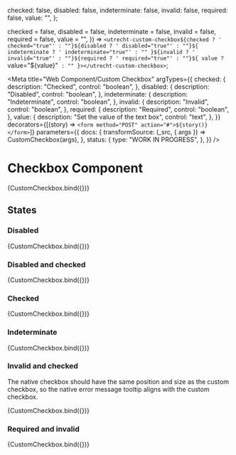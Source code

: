 <!--
@license EUPL-1.2
Copyright (c) 2021 Robbert Broersma
-->


  checked: false,
  disabled: false,
  indeterminate: false,
  invalid: false,
  required: false,
  value: "",
};

  checked = false,
  disabled = false,
  indeterminate = false,
  invalid = false,
  required = false,
  value = "",
}) =>
  `<utrecht-custom-checkbox${checked ? ' checked="true"' : ""}${disabled ? ' disabled="true"' : ""}${
    indeterminate ? ' indeterminate="true"' : ""
  }${invalid ? ' invalid="true"' : ""}${required ? ' required="true"' : ""}${
    value ? ` value="${value}"` : ""
  }></utrecht-custom-checkbox>`;

<Meta
  title="Web Component/Custom Checkbox"
  argTypes={{
    checked: {
      description: "Checked",
      control: "boolean",
    },
    disabled: {
      description: "Disabled",
      control: "boolean",
    },
    indeterminate: {
      description: "Indeterminate",
      control: "boolean",
    },
    invalid: {
      description: "Invalid",
      control: "boolean",
    },
    required: {
      description: "Required",
      control: "boolean",
    },
    value: {
      description: "Set the value of the text box",
      control: "text",
    },
  }}
  decorators={[(story) => `<form method="POST" action="#">${story()}</form>`]}
  parameters={{
    docs: {
      transformSource: (_src, { args }) => CustomCheckbox(args),
    },
    status: {
      type: "WORK IN PROGRESS",
    },
  }}
/>

# Checkbox Component

<Canvas>
  <Story
    name="Custom Checkbox"
    args={{
      ...defaultArgs,
    }}
  >
    {CustomCheckbox.bind({})}
  </Story>
</Canvas>

<ArgsTable story="Custom Checkbox" />

## States

### Disabled

<Canvas>
  <Story
    name="Disabled checkbox"
    args={{
      ...defaultArgs,
      disabled: true,
    }}
  >
    {CustomCheckbox.bind({})}
  </Story>
</Canvas>

### Disabled and checked

<Canvas>
  <Story
    name="Disabled and checked checkbox"
    args={{
      ...defaultArgs,
      checked: true,
      disabled: true,
    }}
  >
    {CustomCheckbox.bind({})}
  </Story>
</Canvas>

### Checked

<Canvas>
  <Story
    name="Checked checkbox"
    args={{
      ...defaultArgs,
      checked: true,
    }}
  >
    {CustomCheckbox.bind({})}
  </Story>
</Canvas>

### Indeterminate

<Canvas>
  <Story
    name="Indeterminate checkbox"
    args={{
      ...defaultArgs,
      indeterminate: true,
    }}
  >
    {CustomCheckbox.bind({})}
  </Story>
</Canvas>

### Invalid and checked

The native checkbox should have the same position and size as the custom checkbox, so the native error message tooltip aligns with the custom checkbox.

<Canvas>
  <Story
    name="Invalid and checked checkbox"
    args={{
      ...defaultArgs,
      checked: true,
      invalid: true,
    }}
  >
    {CustomCheckbox.bind({})}
  </Story>
</Canvas>

### Required and invalid

<Canvas>
  <Story
    name="Required checkbox"
    args={{
      ...defaultArgs,
      invalid: true,
      required: true,
    }}
  >
    {CustomCheckbox.bind({})}
  </Story>
</Canvas>
